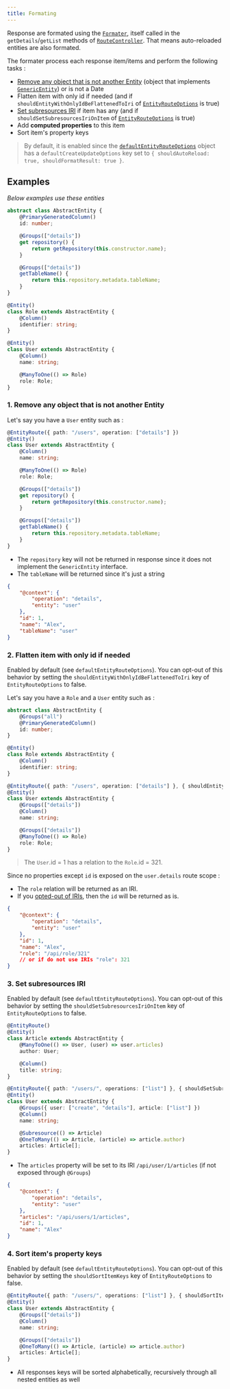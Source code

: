 ```yaml
---
title: Formating
---
```



Response are formated using the [`Formater`](/definitions/classes/formater), itself called in the `getDetails`/`getList`
methods of [`RouteController`](/definitions/classes/routecontroller). That means auto-reloaded entities are also
formated.

The formater process each response item/items and perform the following tasks :

-   [Remove any object that is not another Entity](#1-remove-any-object-that-is-not-another-entity) (object that
    implements [`GenericEntity`](/definitions/interfaces/genericentity)) or is not a Date
-   Flatten item with only id if needed (and if `shouldEntityWithOnlyIdBeFlattenedToIri` of
    [`EntityRouteOptions`](/definitions#entityrouteoptions) is true)
-   [Set subresources IRI](/entity-routes/subresources#format-in-response) if item has any (and if
    `shouldSetSubresourcesIriOnItem` of [`EntityRouteOptions`](/definitions#entityrouteoptions) is true)
-   Add **computed properties** to this item
-   Sort item's property keys

> By default, it is enabled since the [`defaultEntityRouteOptions`](/definitions#const-defaultentityrouteoptions) object
> has a `defaultCreateUpdateOptions` key set to `{ shouldAutoReload: true, shouldFormatResult: true }`.

## Examples

_Below examples use these entities_

```ts
abstract class AbstractEntity {
    @PrimaryGeneratedColumn()
    id: number;

    @Groups(["details"])
    get repository() {
        return getRepository(this.constructor.name);
    }

    @Groups(["details"])
    getTableName() {
        return this.repository.metadata.tableName;
    }
}

@Entity()
class Role extends AbstractEntity {
    @Column()
    identifier: string;
}

@Entity()
class User extends AbstractEntity {
    @Column()
    name: string;

    @ManyToOne(() => Role)
    role: Role;
}
```

### 1. Remove any object that is not another Entity

Let's say you have a `User` entity such as :

```ts
@EntityRoute({ path: "/users", operation: ["details"] })
@Entity()
class User extends AbstractEntity {
    @Column()
    name: string;

    @ManyToOne(() => Role)
    role: Role;

    @Groups(["details"])
    get repository() {
        return getRepository(this.constructor.name);
    }

    @Groups(["details"])
    getTableName() {
        return this.repository.metadata.tableName;
    }
}
```

-   The `repository` key will not be returned in response since it does not implement the `GenericEntity` interface.
-   The `tableName` will be returned since it's just a string

```json bottomLeft="GET:/users/1"
{
    "@context": {
        "operation": "details",
        "entity": "user"
    },
    "id": 1,
    "name": "Alex",
    "tableName": "user"
}
```

### 2. Flatten item with only id if needed

<DocAlert status="info">

Enabled by default (see `defaultEntityRouteOptions`). You can opt-out of this behavior by setting the
`shouldEntityWithOnlyIdBeFlattenedToIri` key of `EntityRouteOptions` to false.

</DocAlert>

Let's say you have a `Role` and a `User` entity such as :

```ts {13}
abstract class AbstractEntity {
    @Groups("all")
    @PrimaryGeneratedColumn()
    id: number;
}

@Entity()
class Role extends AbstractEntity {
    @Column()
    identifier: string;
}

@EntityRoute({ path: "/users", operation: ["details"] }, { shouldEntityWithOnlyIdBeFlattenedToIri: true })
@Entity()
class User extends AbstractEntity {
    @Groups(["details"])
    @Column()
    name: string;

    @Groups(["details"])
    @ManyToOne(() => Role)
    role: Role;
}
```

> The `User`.id = 1 has a relation to the `Role`.id = 321.

Since no properties except `id` is exposed on the `user.details` route scope :

-   The `role` relation will be returned as an IRI.
-   If you [opted-out of IRIs](/entity-routes/groups/introduction#relations-iris), then the `id` will be returned as is.

```json bottomLeft="GET:/users/1"
{
    "@context": {
        "operation": "details",
        "entity": "user"
    },
    "id": 1,
    "name": "Alex",
    "role": "/api/role/321"
    // or if do not use IRIs "role": 321
}
```

### 3. Set subresources IRI

<DocAlert status="info">

Enabled by default (see `defaultEntityRouteOptions`). You can opt-out of this behavior by setting the
`shouldSetSubresourcesIriOnItem` key of `EntityRouteOptions` to false.

</DocAlert>

```typescript {11}
@EntityRoute()
@Entity()
class Article extends AbstractEntity {
    @ManyToOne(() => User, (user) => user.articles)
    author: User;

    @Column()
    title: string;
}

@EntityRoute({ path: "/users/", operations: ["list"] }, { shouldSetSubresourcesIriOnItem: true })
@Entity()
class User extends AbstractEntity {
    @Groups({ user: ["create", "details"], article: ["list"] })
    @Column()
    name: string;

    @Subresource(() => Article)
    @OneToMany(() => Article, (article) => article.author)
    articles: Article[];
}
```

-   The `articles` property will be set to its IRI `/api/user/1/articles` (if not exposed through `@Groups`)

```json {6} bottomLeft="GET:/users/1"
{
    "@context": {
        "operation": "details",
        "entity": "user"
    },
    "articles": "/api/users/1/articles",
    "id": 1,
    "name": "Alex"
}
```

### 4. Sort item's property keys

<DocAlert status="info">

Enabled by default (see `defaultEntityRouteOptions`). You can opt-out of this behavior by setting the
`shouldSortItemKeys` key of `EntityRouteOptions` to false.

</DocAlert>

```typescript {1}
@EntityRoute({ path: "/users/", operations: ["list"] }, { shouldSortItemKeys: true })
@Entity()
class User extends AbstractEntity {
    @Groups(["details"])
    @Column()
    name: string;

    @Groups(["details"])
    @OneToMany(() => Article, (article) => article.author)
    articles: Article[];
}
```

-   All responses keys will be sorted alphabetically, recursively through all nested entities as well
